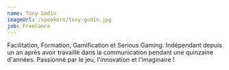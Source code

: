 ```yaml
---
name: Tony Godin
imageUrl: /speakers/tony-godin.jpg
job: Freelance
---
```


Facilitation, Formation, Gamification et Serious Gaming. Indépendant depuis un an après avoir travaillé dans la communication
pendant une quinzaine d'années. Passionné par le jeu, l'innovation et l'imaginaire !
